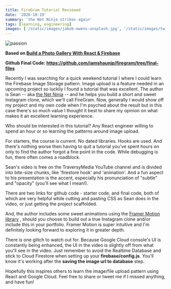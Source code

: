 ```yaml
---
title: FireGram Tutorial Reviewed
date: '2020-10-19'
summary: 'the Net Ninja strikes again'
tags: [learning, engineering]
images: ['/static/images/jakob-owens-unsplash.jpg', '/static/images/twitter-social-card.png']
---
```


![passion](/static/images/jakob-owens-unsplash.jpg)

**Based on [Build a Photo Gallery With React & Firebase](https://youtu.be/vUe91uOx7R0)**

**Github Final Code: https://github.com/iamshaunjp/firegram/tree/final-files**

Recently I was searching for a quick weekend tutorial I where I could learn the Firebase Image Storage pattern. Image upload is a feature needed in an upcoming project so luckily I found a tutorial that was excellent. The author is Sean -- aka [the Net Ninja](https://www.youtube.com/channel/UCW5YeuERMmlnqo4oq8vwUpg) -- and he helps you build a short and sweet Instagram clone, which we'll call FireGram. Now, generally I would show off my project and my own code when I'm psyched about the result but in this case there's so much value I thought it best to share my opinion on what makes it an excellent learning experience.

Who should be interested in this tutorial? Any React engineer willing to spend an hour or so learning the patterns around image upload.

For starters, the course is current. No dated libraries. Hooks are used. And there's nothing worse then having to quit a tutorial you've spent hours on only to find the author forgot a fine point in the code. While debugging is fun, there often comes a roadblock.

Sean's video is free on the TraversyMedia YouTube channel and is divided into bite-size chunks, like 'firestore hook' and 'animation'. And a fun aspect to his presentation is the accent, especially his pronunciation of "subtle" and "opacity" (you'll see what I mean!).

There are two links for github code - starter code, and final code, both of which are very helpful while cutting and pasting CSS as Sean does in the video, or just getting the project scaffolded.

And, the author includes some sweet animations using the [Framer Motion library](https://www.framer.com/motion/) , should you choose to build out a true Instagram clone and/or include this in your portfolio. Framer Motion is super intuitive and I'm definitely looking forward to exploring it in greater depth.

There is one glitch to watch out for. Because Google Cloud console's UI is constantly being enhanced, the UI in the video is slightly off from what you'll see in the video. Just remember to avoid the Realtime Database and stick to Cloud Firestore when setting up your **firebase/config.js**. You'll know it's working after the **saving the image url to database** step.

Hopefully this inspires others to learn the image/file upload pattern using React and Google Cloud. Feel free to share or tweet me if I missed anything, and have fun!
